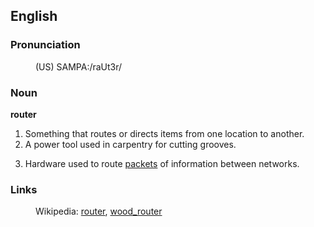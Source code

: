 ==English==

===Pronunciation===
:(US) SAMPA:/raUt3r/

===Noun===
'''router'''

# Something that routes or directs items from one location to another.
# A power tool used in carpentry for cutting grooves.
# {{internet}} Hardware used to route [[packet]]s of information between networks.

===Links===
:Wikipedia: [[w:router|router]], [[w:wood_router|wood_router]]